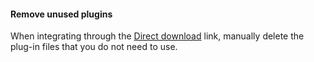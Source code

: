 <PlatformWrapper platform="windows">

#### Remove unused plugins
When integrating through the [Direct download](/en/sdks) link, manually delete the plug-in files that you do not need to use.

</PlatformWrapper>


